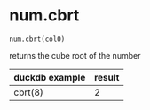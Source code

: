 # num.cbrt { #duckops.num.cbrt }

`num.cbrt(col0)`

returns the cube root of the number

| duckdb example | result |
| -------------- | ------ |
| cbrt(8) | 2 |
